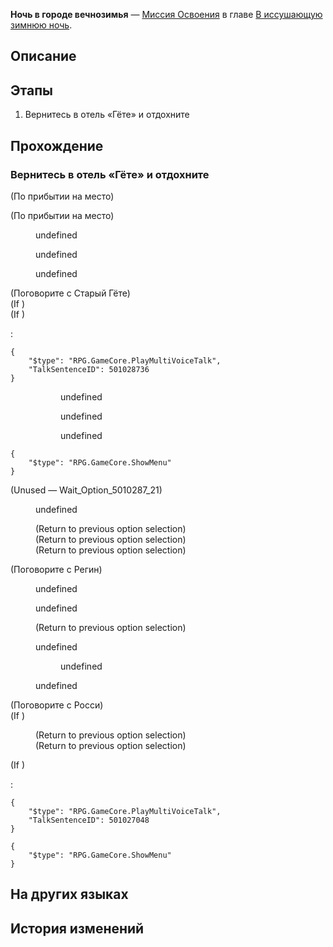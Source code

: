 {{Дополнить|Диалоги.}}
{{Миссия Инфобокс
|id              = 1010202
|Название        = 
|Изображение     = Миссия Освоения Ночь в городе вечнозимья.png
|Тип             = Миссия Освоения
|События         = 
|Глава           = В иссушающую зимнюю ночь
|Условия         = Завершена [[Миссия Освоения]] ''[[Ночь в городе вечнозимья]]''
|Персонажи       = Дань Хэн; Март 7; Первопроходец; Регин; Росси; Старый Гёте
|СтартЛокация    = Вестибюль отеля
|Мир             = Ярило-VI
|Локации         = Вестибюль отеля
|Предыдущая      = 
|Следующая       = Можешь бежать, но тебе не спрятаться
|Награды         = Опыт Освоения*600; Журнал приключений*3; Конденсированный эфир*1; Кредиты*6 000
}}
'''Ночь в городе вечнозимья''' — [[Миссия Освоения]] в главе [[В иссушающую зимнюю ночь]].

==Описание==
{{Описание|<!--официальное описание из Перекрёстка судеб-->}}

==Этапы==
# Вернитесь в отель «Гёте» и отдохните

==Прохождение==
{{Дополнить}}


===Вернитесь в отель «Гёте» и отдохните===
{{Описание миссии|локация=Вестибюль отеля|За целый день прогулок по достопримечательностям вы успели погрузиться с головой в местную культуру. Ещё чуть-чуть, и можно было бы подать заявку на гражданство в административный офис Белобога.<br />Уже начинает смеркаться и на улицах ничего не происходит. Остаётся только вернуться в отель «Гёте» и подвести к концу этот прекрасный день.}}
{{Диалог Начало}}
;(По прибытии на место)

;(По прибытии на место)
<!--Unknown TalkSentence: 101010601-->
<!--Unknown TalkSentence: 101010602-->
<!--Unknown TalkSentence: 101010603-->
<!--Unknown TalkSentence: 101010604-->
<!--Unknown TalkSentence: 101010605-->
<!--Unknown TalkSentence: 101010606-->
<!--Unknown TalkSentence: 101010607-->
<!--Unknown TalkSentence: 101010608-->
<!--Unknown TalkSentence: 101010609-->
:{{Диалог|Стрелка}} undefined
:<!--Unknown TalkSentence: 101010610-->
::{{tx}}
:<!--Unknown TalkSentence: 101010601-->
:<!--Unknown TalkSentence: 101010602-->
:<!--Unknown TalkSentence: 101010603-->
:<!--Unknown TalkSentence: 101010604-->
:<!--Unknown TalkSentence: 101010605-->
:<!--Unknown TalkSentence: 101010606-->
:<!--Unknown TalkSentence: 101010607-->
:<!--Unknown TalkSentence: 101010608-->
:<!--Unknown TalkSentence: 101010609-->
:<!--Unknown TalkSentence: 101010610-->
:<!--Unknown TalkSentence: 101010611-->
:<!--Unknown TalkSentence: 101010612-->
:<!--Unknown TalkSentence: 101010613-->
:<!--Unknown TalkSentence: 101010614-->
:<!--Unknown TalkSentence: 101010615-->
:<!--Unknown TalkSentence: 101010616-->
:<!--Unknown TalkSentence: 101010617-->
:<!--Unknown TalkSentence: 101010618-->
:{{Диалог|Стрелка}} undefined
:<!--Unknown TalkSentence: 101010612-->
::{{tx}}
:<!--Unknown TalkSentence: 101010601-->
:<!--Unknown TalkSentence: 101010602-->
:<!--Unknown TalkSentence: 101010603-->
:<!--Unknown TalkSentence: 101010604-->
:<!--Unknown TalkSentence: 101010605-->
:<!--Unknown TalkSentence: 101010606-->
:<!--Unknown TalkSentence: 101010607-->
:<!--Unknown TalkSentence: 101010608-->
:<!--Unknown TalkSentence: 101010609-->
:<!--Unknown TalkSentence: 101010610-->
:<!--Unknown TalkSentence: 101010611-->
:<!--Unknown TalkSentence: 101010612-->
:<!--Unknown TalkSentence: 101010613-->
:<!--Unknown TalkSentence: 101010614-->
:<!--Unknown TalkSentence: 101010615-->
:<!--Unknown TalkSentence: 101010616-->
:<!--Unknown TalkSentence: 101010617-->
:<!--Unknown TalkSentence: 101010618-->
:{{Диалог|Стрелка}} undefined
:<!--Unknown TalkSentence: 101010614-->
::{{tx}}
:<!--Unknown TalkSentence: 101010601-->
:<!--Unknown TalkSentence: 101010602-->
:<!--Unknown TalkSentence: 101010603-->
:<!--Unknown TalkSentence: 101010604-->
:<!--Unknown TalkSentence: 101010605-->
:<!--Unknown TalkSentence: 101010606-->
:<!--Unknown TalkSentence: 101010607-->
:<!--Unknown TalkSentence: 101010608-->
:<!--Unknown TalkSentence: 101010609-->
:<!--Unknown TalkSentence: 101010610-->
:<!--Unknown TalkSentence: 101010611-->
:<!--Unknown TalkSentence: 101010612-->
:<!--Unknown TalkSentence: 101010613-->
:<!--Unknown TalkSentence: 101010614-->
:<!--Unknown TalkSentence: 101010615-->
:<!--Unknown TalkSentence: 101010616-->
:<!--Unknown TalkSentence: 101010617-->
:<!--Unknown TalkSentence: 101010618-->
<!--Unknown TalkSentence: 101010610-->
:{{tx}}
<!--Unknown TalkSentence: 101010601-->
<!--Unknown TalkSentence: 101010602-->
<!--Unknown TalkSentence: 101010603-->
<!--Unknown TalkSentence: 101010604-->
<!--Unknown TalkSentence: 101010605-->
<!--Unknown TalkSentence: 101010606-->
<!--Unknown TalkSentence: 101010607-->
<!--Unknown TalkSentence: 101010608-->
<!--Unknown TalkSentence: 101010609-->
<!--Unknown TalkSentence: 101010610-->
<!--Unknown TalkSentence: 101010611-->
<!--Unknown TalkSentence: 101010612-->
<!--Unknown TalkSentence: 101010613-->
<!--Unknown TalkSentence: 101010614-->
<!--Unknown TalkSentence: 101010615-->
<!--Unknown TalkSentence: 101010616-->
<!--Unknown TalkSentence: 101010617-->
<!--Unknown TalkSentence: 101010618-->

;(Поговорите с Старый Гёте)
;(If {{cx}}<!--during performance 501028701-->)
:<!--Unknown TalkSentence: 501028701-->
:<!--Unknown TalkSentence: 501028702-->
;(If {{cx}}<!--not during performance 501028701-->)
:<pre>{
	"$type": "RPG.GameCore.PlayMultiVoiceTalk",
	"TalkSentenceID": 501028736
}</pre>
:<!--Unknown TalkSentence: 501028737-->
::{{Диалог|Стрелка}} undefined
::<!--Unknown TalkSentence: 501028709-->
::{{Диалог|Стрелка}} undefined
::<!--Unknown TalkSentence: 501028711-->
::{{Диалог|Стрелка}} undefined
:<!--Unknown TalkSentence: 501028712-->
:<!--Unknown TalkSentence: 501028713-->
<pre>{
	"$type": "RPG.GameCore.ShowMenu"
}</pre>
;(Unused &mdash; Wait_Option_5010287_21)
:{{Диалог|Стрелка}} undefined
:<!--Unknown TalkSentence: 501028715-->
:;(Return to previous option selection)
:;(Return to previous option selection)
:;(Return to previous option selection)

;(Поговорите с Регин)
:{{Диалог|Разговор}} undefined
:<!--Unknown TalkSentence: 501024149-->
:{{Диалог|Разговор}} undefined
:<!--Unknown TalkSentence: 501024166-->
:<!--Unknown TalkSentence: 501024167-->
:<!--Unknown TalkSentence: 501024168-->
:;(Return to previous option selection)
:{{Диалог|Разговор}} undefined
:<!--Unknown TalkSentence: 501024170-->
:<!--Unknown TalkSentence: 501024171-->
::{{Диалог|Стрелка}} undefined
:<!--Unknown TalkSentence: 501024173-->
:{{Диалог|Выход}} undefined

;(Поговорите с Росси)
;(If {{cx}}<!--during performance 501027001-->)
:<!--Unknown TalkSentence: 501027001-->
:;(Return to previous option selection)
:;(Return to previous option selection)
;(If {{cx}}<!--not during performance 501027001-->)
:<pre>{
	"$type": "RPG.GameCore.PlayMultiVoiceTalk",
	"TalkSentenceID": 501027048
}</pre>
<pre>{
	"$type": "RPG.GameCore.ShowMenu"
}</pre>
{{Диалог Конец}}

==На других языках==
{{На других языках
|en   = Everwinter Night
|zhs  = 永冬城之夜
|zht  = 永冬城之夜
|ja   = 常冬の城の夜
|ko   = 영원한 겨울 성의 밤
|es   = Eterna noche invernal
|fr   = Nuit de l'Hiver éternel
|ru   = Ночь в городе вечнозимья
|th   = ค่ำคืนของเมืองแห่งความหนาวนิรันดร์
|vi   = Đêm Ở Thành Everwinter
|de   = Immerwinternacht
|id   = Malam Kota Salju Abadi
|pt   = Noite do Inverno Eterno
}}

==История изменений==
{{История изменений|2.7}}
